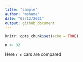 ```yaml
---
title: "sample"
author: "mohuma"
date: "02/12/2021"
output: github_document
---
```


```r
knitr::opts_chunk$set(echo = TRUE)
```



```r
n <- 32
```

Here `r n` cars are compared

